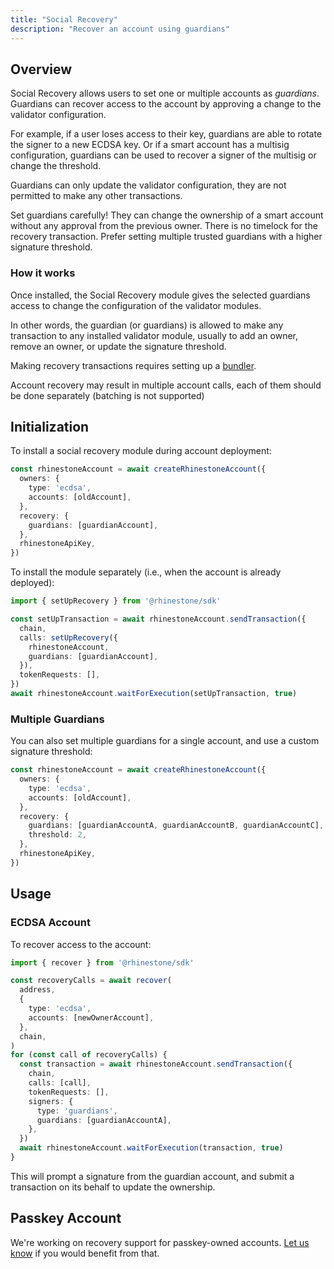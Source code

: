 ```yaml
---
title: "Social Recovery"
description: "Recover an account using guardians"
---
```


## Overview

Social Recovery allows users to set one or multiple accounts as _guardians_. Guardians can recover access to the account by approving a change to the validator configuration.

For example, if a user loses access to their key, guardians are able to rotate the signer to a new ECDSA key. Or if a smart account has a multisig configuration, guardians can be used to recover a signer of the multisig or change the threshold.

Guardians can only update the validator configuration, they are not permitted to make any other transactions.

<Warning>Set guardians carefully! They can change the ownership of a smart account without any approval from the previous owner. There is no timelock for the recovery transaction. Prefer setting multiple trusted guardians with a higher signature threshold.</Warning>

### How it works

Once installed, the Social Recovery module gives the selected guardians access to change the configuration of the validator modules.

In other words, the guardian (or guardians) is allowed to make any transaction to any installed validator module, usually to add an owner, remove an owner, or update the signature threshold.

<Note>Making recovery transactions requires setting up a [bundler](../customize/erc4337-infra).</Note>

<Note>Account recovery may result in multiple account calls, each of them should be done separately (batching is not supported)</Note>

## Initialization

To install a social recovery module during account deployment:

```ts {6-8}
const rhinestoneAccount = await createRhinestoneAccount({
  owners: {
    type: 'ecdsa',
    accounts: [oldAccount],
  },
  recovery: {
    guardians: [guardianAccount],
  },
  rhinestoneApiKey,
})
```

To install the module separately (i.e., when the account is already deployed):

```ts {5-8}
import { setUpRecovery } from '@rhinestone/sdk'

const setUpTransaction = await rhinestoneAccount.sendTransaction({
  chain,
  calls: setUpRecovery({
    rhinestoneAccount,
    guardians: [guardianAccount],
  }),
  tokenRequests: [],
})
await rhinestoneAccount.waitForExecution(setUpTransaction, true)
```

### Multiple Guardians

You can also set multiple guardians for a single account, and use a custom signature threshold:

```ts
const rhinestoneAccount = await createRhinestoneAccount({
  owners: {
    type: 'ecdsa',
    accounts: [oldAccount],
  },
  recovery: {
    guardians: [guardianAccountA, guardianAccountB, guardianAccountC],
    threshold: 2,
  },
  rhinestoneApiKey,
})
```

## Usage

### ECDSA Account

To recover access to the account:

```ts {7,16-19}
import { recover } from '@rhinestone/sdk'

const recoveryCalls = await recover(
  address,
  {
    type: 'ecdsa',
    accounts: [newOwnerAccount],
  },
  chain,
)
for (const call of recoveryCalls) {
  const transaction = await rhinestoneAccount.sendTransaction({
    chain,
    calls: [call],
    tokenRequests: [],
    signers: {
      type: 'guardians',
      guardians: [guardianAccountA],
    },
  })
  await rhinestoneAccount.waitForExecution(transaction, true)
}
```

This will prompt a signature from the guardian account, and submit a transaction on its behalf to update the ownership.

## Passkey Account

We're working on recovery support for passkey-owned accounts. [Let us know](http://t.me/kurt_larsen) if you would benefit from that.
